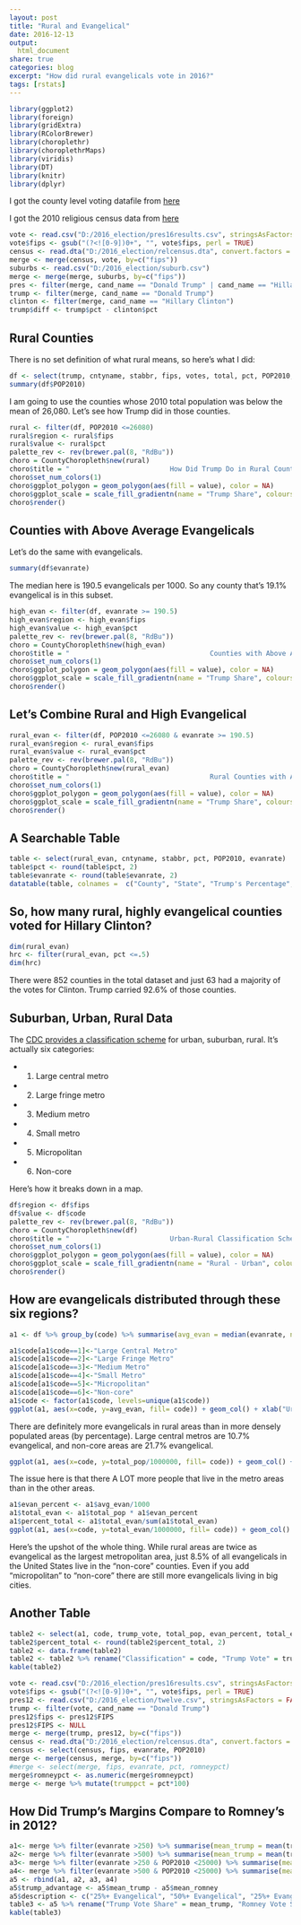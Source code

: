 ```yaml
---
layout: post
title: "Rural and Evangelical"
date: 2016-12-13
output:
  html_document
share: true
categories: blog
excerpt: "How did rural evangelicals vote in 2016?"
tags: [rstats]
---
```



```r
library(ggplot2)
library(foreign)
library(gridExtra)
library(RColorBrewer)
library(choroplethr)
library(choroplethrMaps)
library(viridis)
library(DT)
library(knitr)
library(dplyr)
```

I got the county level voting datafile from [here](https://github.com/mkearney/presidential_election_county_results_2016)

I got the 2010 religious census data from [here](http://www.thearda.com/Archive/Files/Descriptions/RCMSCY10.asp)

```r
vote <- read.csv("D:/2016_election/pres16results.csv", stringsAsFactors = FALSE)
vote$fips <- gsub("(?<![0-9])0+", "", vote$fips, perl = TRUE)
census <- read.dta("D:/2016_election/relcensus.dta", convert.factors = FALSE)
merge <- merge(census, vote, by=c("fips"))
suburbs <- read.csv("D:/2016_election/suburb.csv")
merge <- merge(merge, suburbs, by=c("fips"))
pres <- filter(merge, cand_name == "Donald Trump" | cand_name == "Hillary Clinton")
trump <- filter(merge, cand_name == "Donald Trump")
clinton <- filter(merge, cand_name == "Hillary Clinton")
trump$diff <- trump$pct - clinton$pct
```

## Rural Counties 

There is no set definition of what rural means, so here's what I did: 

```r
df <- select(trump, cntyname, stabbr, fips, votes, total, pct, POP2010, evanrate, code)
summary(df$POP2010)
```

I am going to use the counties whose 2010 total population was below the mean of 26,080. Let's see how Trump did in those counties. 


```r
rural <- filter(df, POP2010 <=26080)
rural$region <- rural$fips
rural$value <- rural$pct
palette_rev <- rev(brewer.pal(8, "RdBu"))
choro = CountyChoropleth$new(rural)
choro$title = "                         How Did Trump Do in Rural Counties?                                "
choro$set_num_colors(1)
choro$ggplot_polygon = geom_polygon(aes(fill = value), color = NA)
choro$ggplot_scale = scale_fill_gradientn(name = "Trump Share", colours = palette_rev)
choro$render()
```

## Counties with Above Average Evangelicals

Let's do the same with evangelicals. 

```r
summary(df$evanrate)
```

The median here is 190.5 evangelicals per 1000. So any county that's 19.1% evangelical is in this subset. 

```r
high_evan <- filter(df, evanrate >= 190.5)
high_evan$region <- high_evan$fips
high_evan$value <- high_evan$pct
palette_rev <- rev(brewer.pal(8, "RdBu"))
choro = CountyChoropleth$new(high_evan)
choro$title = "                                   Counties with Above Average Evangelicals"
choro$set_num_colors(1)
choro$ggplot_polygon = geom_polygon(aes(fill = value), color = NA)
choro$ggplot_scale = scale_fill_gradientn(name = "Trump Share", colours = palette_rev)
choro$render()
```

## Let's Combine Rural and High Evangelical

```r
rural_evan <- filter(df, POP2010 <=26080 & evanrate >= 190.5)
rural_evan$region <- rural_evan$fips
rural_evan$value <- rural_evan$pct
palette_rev <- rev(brewer.pal(8, "RdBu"))
choro = CountyChoropleth$new(rural_evan)
choro$title = "                                   Rural Counties with Above Average Evangelicals"
choro$set_num_colors(1)
choro$ggplot_polygon = geom_polygon(aes(fill = value), color = NA)
choro$ggplot_scale = scale_fill_gradientn(name = "Trump Share", colours = palette_rev)
choro$render()
```

## A Searchable Table

```r
table <- select(rural_evan, cntyname, stabbr, pct, POP2010, evanrate)
table$pct <- round(table$pct, 2)
table$evanrate <- round(table$evanrate, 2)
datatable(table, colnames =  c("County", "State", "Trump's Percentage", "2010 Population", "Total Evangelicals per 1000"))
```

## So, how many rural, highly evangelical counties voted for Hillary Clinton?

```r
dim(rural_evan)
hrc <- filter(rural_evan, pct <=.5)
dim(hrc)

```

There were 852 counties in the total dataset and just 63 had a majority of the votes for Clinton. Trump carried 92.6% of those counties.  

## Suburban, Urban, Rural Data

The [CDC provides a classification scheme](http://www.cdc.gov/nchs/data_access/urban_rural.htm) for urban, suburban, rural. It's actually six categories: 

- 1. Large central metro
- 2. Large fringe metro
- 3. Medium metro
- 4. Small metro
- 5. Micropolitan
- 6. Non-core

Here's how it breaks down in a map. 

```r

df$region <- df$fips
df$value <- df$code
palette_rev <- rev(brewer.pal(8, "RdBu"))
choro = CountyChoropleth$new(df)
choro$title = "                         Urban-Rural Classification Scheme for Counties                                "
choro$set_num_colors(1)
choro$ggplot_polygon = geom_polygon(aes(fill = value), color = NA)
choro$ggplot_scale = scale_fill_gradientn(name = "Rural - Urban", colours = brewer.pal(6, "Spectral"))
choro$render()
```

## How are evangelicals distributed through these six regions? 

```r
a1 <- df %>% group_by(code) %>% summarise(avg_evan = median(evanrate, na.rm = TRUE), trump_vote = median(pct, na.rm = TRUE), total_pop = sum(POP2010, na.rm = TRUE))

a1$code[a1$code==1]<-"Large Central Metro"
a1$code[a1$code==2]<-"Large Fringe Metro"
a1$code[a1$code==3]<-"Medium Metro"
a1$code[a1$code==4]<-"Small Metro"
a1$code[a1$code==5]<-"Micropolitan"
a1$code[a1$code==6]<-"Non-core"
a1$code <- factor(a1$code, levels=unique(a1$code))
ggplot(a1, aes(x=code, y=avg_evan, fill= code)) + geom_col() + xlab("Urban Rural Classification Scheme") + ylab("Number of Evangelicals (per Thousand)") + theme(legend.position="none")
```

There are definitely more evangelicals in rural areas than in more densely populated areas (by percentage). Large central metros are 10.7% evangelical, and non-core areas are 21.7% evangelical. 

```r
ggplot(a1, aes(x=code, y=total_pop/1000000, fill= code)) + geom_col() + xlab("Urban Rural Classification Scheme") + ylab("Total Population (in Millions)") + theme(legend.position="none")
```

The issue here is that there A LOT more people that live in the metro areas than in the other areas. 

```r
a1$evan_percent <- a1$avg_evan/1000
a1$total_evan <- a1$total_pop * a1$evan_percent
a1$percent_total <- a1$total_evan/sum(a1$total_evan)
ggplot(a1, aes(x=code, y=total_evan/1000000, fill= code)) + geom_col() + theme(axis.text.x = element_text(angle = 90)) + theme(legend.position="none") + xlab("Urban Rural Classification Scheme") + ylab("Total Number of Evangelicals (in millions)")
```

Here's the upshot of the whole thing. While rural areas are twice as evangelical as the largest metropolitan area, just 8.5% of all evangelicals in the United States live in the "non-core" counties. Even if you add "micropolitan" to "non-core" there are still more evangelicals living in big cities. 

## Another Table

```r
table2 <- select(a1, code, trump_vote, total_pop, evan_percent, total_evan, percent_total)
table2$percent_total <- round(table2$percent_total, 2)
table2 <- data.frame(table2)
table2 <- table2 %>% rename("Classification" = code, "Trump Vote" = trump_vote, "Total Population" = total_pop, "Percent Evangelical" = evan_percent, "Total Evangelicals" = total_evan, "Percentage of All Evangelicals in Each Classification" = percent_total)
kable(table2)
```

```r
vote <- read.csv("D:/2016_election/pres16results.csv", stringsAsFactors = FALSE)
vote$fips <- gsub("(?<![0-9])0+", "", vote$fips, perl = TRUE)
pres12 <- read.csv("D:/2016_election/twelve.csv", stringsAsFactors = FALSE)
trump <- filter(vote, cand_name == "Donald Trump")
pres12$fips <- pres12$FIPS
pres12$FIPS <- NULL
merge <- merge(trump, pres12, by=c("fips"))
census <- read.dta("D:/2016_election/relcensus.dta", convert.factors = FALSE)
census <- select(census, fips, evanrate, POP2010)
merge <- merge(census, merge, by=c("fips"))
#merge <- select(merge, fips, evanrate, pct, romneypct)
merge$romneypct <- as.numeric(merge$romneypct)
merge <- merge %>% mutate(trumppct = pct*100)
```
## How Did Trump's Margins Compare to Romney's in 2012? 
```r
a1<- merge %>% filter(evanrate >250) %>% summarise(mean_trump = mean(trumppct), mean_romney = mean(romneypct))
a2<- merge %>% filter(evanrate >500) %>% summarise(mean_trump = mean(trumppct), mean_romney = mean(romneypct))
a3<- merge %>% filter(evanrate >250 & POP2010 <25000) %>% summarise(mean_trump = mean(trumppct), mean_romney = mean(romneypct))
a4<- merge %>% filter(evanrate >500 & POP2010 <25000) %>% summarise(mean_trump = mean(trumppct), mean_romney = mean(romneypct))
a5 <- rbind(a1, a2, a3, a4)
a5$trump_advantage <- a5$mean_trump - a5$mean_romney
a5$description <- c("25%+ Evangelical", "50%+ Evangelical", "25%+ Evangelical and Population < 25000", "50%+ Evangelical and Population < 25000")
table3 <- a5 %>% rename("Trump Vote Share" = mean_trump, "Romney Vote Share" = mean_romney, "Trump's Margin over Romney" = trump_advantage, "Description" = description)
kable(table3)
```
